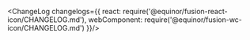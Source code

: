 
<Meta title="Data/Icon/Changelog" />

<ChangeLog changelogs={{
  react: require('@equinor/fusion-react-icon/CHANGELOG.md'), 
  webComponent: require('@equinor/fusion-wc-icon/CHANGELOG.md')
}}/>
